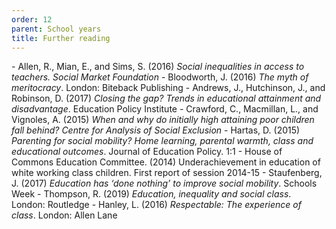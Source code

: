 ```yaml
---
order: 12
parent: School years
title: Further reading
---
```


<FurtherReading>
  - Allen, R., Mian, E., and Sims, S. (2016) <i>Social inequalities in access to teachers. Social Market Foundation</i>
  - Bloodworth, J. (2016) <i>The myth of meritocracy</i>. London: Biteback Publishing 
  - Andrews, J., Hutchinson, J., and Robinson, D. (2017) <i>Closing the gap? Trends in educational attainment and disadvantage</i>. Education Policy Institute
  - Crawford, C., Macmillan, L., and Vignoles, A. (2015) <i>When and why do initially high attaining poor children fall behind? Centre for Analysis of Social Exclusion</i>
  - Hartas, D. (2015)<i> Parenting for social mobility? Home learning, parental warmth, class and educational outcomes</i>. Journal of Education Policy. 1:1
  - House of Commons Education Committee. (2014) Underachievement in education of white working class children. First report of session 2014-15
  - Staufenberg, J. (2017) <i>Education has ‘done nothing’ to improve social mobility</i>. Schools Week
  - Thompson, R. (2019) <i>Education, inequality and social class</i>. London: Routledge
  - Hanley, L. (2016) <i>Respectable: The experience of class</i>. London: Allen Lane
</FurtherReading>


